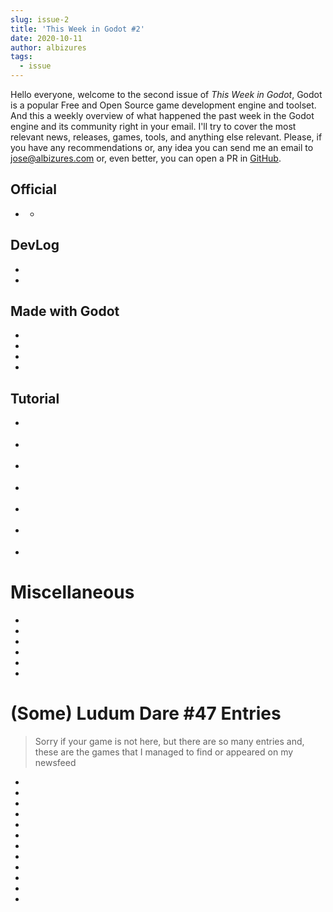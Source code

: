 ```yaml
---
slug: issue-2
title: 'This Week in Godot #2'
date: 2020-10-11
author: albizures
tags:
  - issue
---
```



Hello everyone, welcome to the second issue of _This Week in Godot_, Godot is a popular Free and Open Source game development engine and toolset. And this a weekly overview of what happened the past week in the Godot engine and its community right in your email. I'll try to cover the most relevant news, releases, games, tools, and anything else relevant. Please, if you have any recommendations or, any idea you can send me an email to jose@albizures.com or, even better, you can open a PR in [GitHub](https://github.com/albizures/ThisWeekInGodot).

## Official

- <PostLink
  	link="https://godotengine.org/article/hugo-locurcio-hired-improve-godots-web-infrastructure"
  	label="Hugo Locurcio is hired to improve Godot's web infrastructure"
  />
  - <PostLink
  	link="https://godotengine.org/article/improvements-gpuparticles-godot-40"
  	label="New Improvements for GPUParticles"
  	version="v4"
  />

## DevLog

- <PostLink
  	type="youtube"
  	link="https://youtu.be/15aecgnbRrM"
  	label="Dewdrop Dynasty - Indie Game #1"
  	author="Gooodgis"
  />
- <PostLink
  	type="youtube"
  	link="https://youtu.be/Hf_gywa6vZE"
  	label="Dialog system updates! - Dialogic #1"
  	author="Coppola_Emilio"
  />

## Made with Godot

- <PostLink
  	link="https://sandebru.itch.io/pixelorb"
  	label="PixelOrb"
  	source="https://github.com/alex-karev/PixelOrb"
  	author="sandebrugames"
  />
- <PostLink
  	link="https://www.kickstarter.com/projects/sombrerocat/farmer-supreme"
  	label="Farmer Supreme! (Kickstarter campaign)"
  	author="_SombreroCat"
  />
- <PostLink
  	link="https://exilland.itch.io/staff-only"
  	label="Staff Only"
  	author="exilland"
  />
- <PostLink
  	link="https://twitter.com/TrueYomic/status/1312802995235627010"
  	source="https://github.com/Yomic/TicTacToeNetworking"
  	label="TicTacTie game over LAN"
  	author="TrueYomic"
  />

## Tutorial

- <PostLink
  	type="youtube"
  	link="https://youtu.be/s9ZFYoj-8XQ"
  	source="https://gitlab.com/Shapkofil/shadersundays/-/tree/master/Ep4%3AProceduralPixel"
  	label="Making Animated PIXEL ART in REAL TIME"
  	author="shapkofil"
  />
- <PostLink
  	type="youtube"
  	link="https://youtu.be/2TGPI0TH6Xo"
  	label="Tilemaps in 1 minute"
  	author="mohammedzero43"
  />
- <PostLink
  	type="youtube"
  	link="https://youtu.be/1pDkmK-XH-4"
  	source="https://github.com/trolog/GodotPortals"
  	label="How to make portals quickly for your game"
  />
- <PostLink
  	type="article"
  	link="https://gamedevserj.github.io/godot-invisibility-shader-tutorial.html"
  	source="https://github.com/gamedevserj/Godot-Shaders"
  	label="Invisibility shader breakdown"
  	author="gamedevserj"
  />

- <PostLink
  	type="youtube"
  	link="https://youtu.be/6F-cMw-ztx0"
  	source="https://github.com/NovemberDev/godot-fps-tutorial/"
  	label="How To Make a FPS"
  	author="Hairic_Lilred"
  />
- <PostLink
  	type="youtube"
  	link="https://youtu.be/W7WsL3qaPqg"
  	label="Multitarget Camera2D"
  	author="KidsCanCode"
  />
- <PostLink
  	type="youtube"
  	link="https://youtu.be/WHGHevwhXCQ"
  	source="https://github.com/trolog/godotKeybindingTutorial"
  	label="Pause and keybindings in game tutorial"
  	author=""
  />

# Miscellaneous

- <PostLink
  	label="128k objects vs 704k entities"
  	link="https://twitter.com/\_AndreaCatania/status/1312824560358752256?s=19"
  />
- <PostLink
  	label="Unofficial branding redesign for the Godot game engine"
  	link="https://www.reddit.com/r/godot/comments/j5nmdt/i_made_a_redesign_of_the_godot_logo_and_icon"
  />
- <PostLink
  	label="SayWhat: Branching dialogue"
  	author="nathanhoad"
  	link="https://nathanhoad.net/2020-10-saywhat-branching-dialogue-for-godot/"
  />
- <PostLink
  	label="Cartographer release v0.9.0 with full PBR support and masked blending"
  	link="https://github.com/awkwardpolygons/cartographer/releases"
  />
- <PostLink
  	label="Testing CPUParticles collision sphere and box"
  	author="MadaraZ"
  	version="v4"
  	link="https://youtu.be/18E1mvfTYkE"
  />
- <PostLink
  	label="godot-rust release v0.9.0"
  	link="https://godot-rust.github.io/release-notes/0-9-0/"
  />

# (Some) Ludum Dare #47 Entries

> Sorry if your game is not here, but there are so many entries and, these are the games that I managed to find or appeared on my newsfeed

- <PostLink
  	label="DEATH STRING"
  	link="https://ldjam.com/events/ludum-dare/47/death-string"
  	source="https://github.com/Miziziziz/DeathString"
  />
- <PostLink
  	label="Grave Juice"
  	link="https://ldjam.com/events/ludum-dare/47/grave-juice"
  />
- <PostLink
  	label="Mission ∞"
  	link="https://ldjam.com/events/ludum-dare/47/mission-8"
  	source="https://github.com/TRy-Dev/MissionInfinity"
  />
- <PostLink
  	label="Shafted"
  	link="https://ldjam.com/events/ludum-dare/47/shafted"
  	source="https://github.com/sundowns/shafted"
  />
- <PostLink
  	label="Light footsteps after the rain"
  	link="https://ldjam.com/events/ludum-dare/47/light-footsteps-after-the-rain"
  />
- <PostLink
  	label="Amusement Shark"
  	link="https://ldjam.com/events/ludum-dare/47/amusement-shark"
  />
- <PostLink
  	label="The final loop"
  	link="https://ldjam.com/events/ludum-dare/47/the-final-loop"
  	source="https://github.com/IndieQuest/LD47"
  />
- <PostLink
  	label="Unholy Echo"
  	link="https://ldjam.com/events/ludum-dare/47/unholy-echo"
  />
- <PostLink
  	label="Grind"
  	link="https://ldjam.com/events/ludum-dare/47/grind"
  	source="https://bitbucket.org/chickencastle/ludamdare47"
  />
- <PostLink
  	label="Rat Inc"
  	link="https://ldjam.com/events/ludum-dare/47/rat-inc"
  />
- <PostLink
  	label="Mazed Robot"
  	link="https://ldjam.com/events/ludum-dare/47/mazed-robot"
  />
- <PostLink
  	label="Into the Iron Mist"
  	link="https://ldjam.com/events/ludum-dare/47/into-the-iron-mist"
  />
